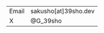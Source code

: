 |       |                      |
| ----- | -------------------- |
| Email | sakusho[at]39sho.dev |
| X     | @G_39sho             |